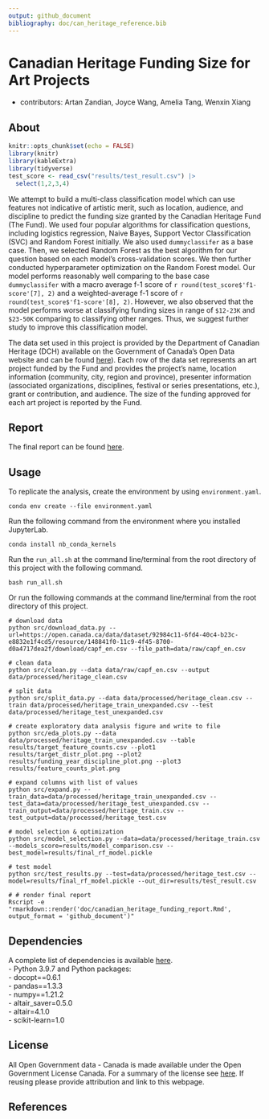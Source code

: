 ```yaml
---
output: github_document
bibliography: doc/can_heritage_reference.bib
---
```

  
# Canadian Heritage Funding Size for Art Projects
- contributors: Artan Zandian, Joyce Wang, Amelia Tang, Wenxin Xiang 

## About

```r
knitr::opts_chunk$set(echo = FALSE)
library(knitr)
library(kableExtra)
library(tidyverse)
test_score <- read_csv("results/test_result.csv") |>
  select(1,2,3,4)
``` 

We attempt to build a multi-class classification model which can use features not indicative of artistic merit, such as location, audience, and discipline to predict the funding size granted by the Canadian Heritage Fund (The Fund). We used four popular algorithms for classification questions, including logistics regression, Naive Bayes, Support Vector Classification (SVC) and Random Forest initially. We also used `dummyclassifer` as a base case. Then, we selected Random Forest as the best algorithm for our question based on each model's cross-validation scores. We then further conducted hyperparameter optimization on the Random Forest model. Our model performs reasonably well comparing to the base case `dummyclassifer` with a macro average f-1 score of `r round(test_score$'f1-score'[7], 2)` and a weighted-average f-1 score of `r round(test_score$'f1-score'[8], 2)`. However, we also observed that the model performs worse at classifying funding sizes in range of `$12-23K` and `$23-50K` comparing to classifying other ranges. Thus, we suggest further study to improve this classification model.    


The data set used in this project is provided by the Department of Canadian Heritage (DCH) available on the Government of Canada’s Open Data website and can be found [here](https://open.canada.ca/data/en/dataset/92984c11-6fd4-40c4-b23c-e8832e1f4cd5)). Each row of the data set represents an art project funded by the Fund and provides the project’s name, location information (community, city, region and province), presenter information (associated organizations, disciplines, festival or series presentations, etc.), grant or contribution, and audience. The size of the funding approved for each art project is reported by the Fund.

## Report
The final report can be found [here](https://github.com/UBC-MDS/canadian_heritage_funding/blob/main/doc/canadian_heritage_funding_report.html).

## Usage

To replicate the analysis, create the environment by using `environment.yaml`.    

```conda env create --file environment.yaml```  

Run the following command from the environment where you installed JupyterLab.  

```conda install nb_conda_kernels```  

Run the `run_all.sh` at the command line/terminal from the root directory of this project with the following command.  

```bash run_all.sh```  

Or run the following commands at the command line/terminal from the root directory of this project.  
```
# download data
python src/download_data.py --url=https://open.canada.ca/data/dataset/92984c11-6fd4-40c4-b23c-e8832e1f4cd5/resource/148841f0-11c9-4f45-8700-d0a4717dea2f/download/capf_en.csv --file_path=data/raw/capf_en.csv

# clean data
python src/clean.py --data data/raw/capf_en.csv --output data/processed/heritage_clean.csv

# split data
python src/split_data.py --data data/processed/heritage_clean.csv --train data/processed/heritage_train_unexpanded.csv --test data/processed/heritage_test_unexpanded.csv

# create exploratory data analysis figure and write to file 
python src/eda_plots.py --data data/processed/heritage_train_unexpanded.csv --table results/target_feature_counts.csv --plot1 results/target_distr_plot.png --plot2 results/funding_year_discipline_plot.png --plot3 results/feature_counts_plot.png

# expand columns with list of values
python src/expand.py --train_data=data/processed/heritage_train_unexpanded.csv --test_data=data/processed/heritage_test_unexpanded.csv --train_output=data/processed/heritage_train.csv --test_output=data/processed/heritage_test.csv

# model selection & optimization
python src/model_selection.py --data=data/processed/heritage_train.csv --models_score=results/model_comparison.csv --best_model=results/final_rf_model.pickle

# test model
python src/test_results.py --test=data/processed/heritage_test.csv --model=results/final_rf_model.pickle --out_dir=results/test_result.csv

# # render final report
Rscript -e "rmarkdown::render('doc/canadian_heritage_funding_report.Rmd', output_format = 'github_document')"

```

## Dependencies
A complete list of dependencies is available [here](https://github.com/UBC-MDS/canadian_heritage_funding/blob/main/environment.yaml).
<br>- Python 3.9.7 and Python packages:
<br>- docopt==0.6.1
<br>- pandas==1.3.3
<br>- numpy==1.21.2
<br>- altair_saver=0.5.0
<br>- altair=4.1.0
<br>- scikit-learn=1.0
  
## License
All Open Government data - Canada is made available under the Open Government License Canada. For a summary of the license see [here](https://github.com/UBC-MDS/canadian_heritage_funding/blob/main/LICENSE.md). If reusing please provide attribution and link to this webpage.

## References